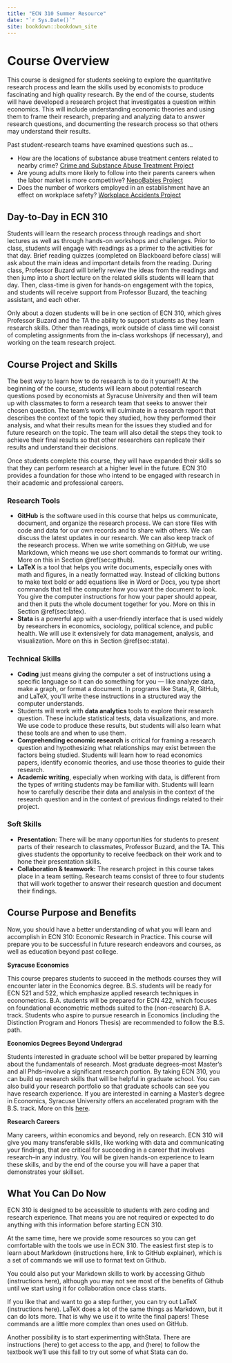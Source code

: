 ```yaml
--- 
title: "ECN 310 Summer Resource"
date: "`r Sys.Date()`"
site: bookdown::bookdown_site
---
```


# Course Overview

This course is designed for students seeking to explore the quantitative research process and learn the skills used by economists to produce fascinating and high quality research. By the end of the course, students will have developed a research project that investigates a question within economics. This will include understanding economic theories and using them to frame their research, preparing and analyzing data to answer research questions, and documenting the research process so that others may understand their results. 

Past student-research teams have examined questions such as…

- How are the locations of substance abuse treatment centers related to nearby crime? [Crime and Substance Abuse Treatment Project](https://www.kristybuzard.com/uploads/Final_Project_Crime.pdf)
- Are young adults more likely to follow into their parents careers when the labor market is more competitive? [NepoBabies Project](https://www.kristybuzard.com/uploads/Final_Project_NepoBabies.pdf)
- Does the number of workers employed in an establishment have an effect on workplace safety? [Workplace Accidents Project](https://www.kristybuzard.com/uploads/Final_Project_Accidents.pdf)


## Day-to-Day in ECN 310

Students will learn the research process through readings and short lectures as well as through hands-on workshops and challenges. Prior to class, students will engage with readings as a primer to the activities for that day. Brief reading quizzes (completed on Blackboard before class) will ask about the main ideas and important details from the reading. During class, Professor Buzard will briefly review the ideas from the readings and then jump into a short lecture on the related skills students will learn that day. Then, class-time is given for hands-on engagement with the topics, and students will receive support from Professor Buzard, the teaching assistant, and each other. 

Only about a dozen students will be in one section of ECN 310, which gives Professor Buzard and the TA the ability to support students as they learn research skills. Other than readings, work outside of class time will consist of completing assignments from the in-class workshops (if necessary), and working on the team research project.


## Course Project and Skills

The best way to learn how to do research is to do it yourself! At the beginning of the course, students will learn about potential research questions posed by economists at Syracuse University and then will team up with classmates to form a research team that seeks to answer their chosen question. The team’s work will culminate in a research report that describes the context of the topic they studied, how they performed their analysis, and what their results mean for the issues they studied and for future research on the topic. The team will also detail the steps they took to achieve their final results so that other researchers can replicate their results and understand their decisions.

Once students complete this course, they will have expanded their skills so that they can perform research at a higher level in the future. ECN 310 provides a foundation for those who intend to be engaged with research in their academic and professional careers. 

### Research Tools

- **GitHub** is the software used in this course that helps us communicate, document, and organize the research process. We can store files with code and data for our own records and to share with others. We can discuss the latest updates in our research. We can also keep track of the research process. When we write something on GitHub, we use Markdown, which means we use short commands to format our writing. More on this in Section \@ref(sec:github).
- **LaTeX** is a tool that helps you write documents, especially ones with math and figures, in a neatly formatted way. Instead of clicking buttons to make text bold or add equations like in Word or Docs, you type short commands that tell the computer how you want the document to look. You give the computer instructions for how your paper should appear, and then it puts the whole document together for you. More on this in Section \@ref(sec:latex).
- **Stata** is a powerful app with a user-friendly interface that is used widely by researchers in economics, sociology, political science, and public health. We will use it extensively for data management, analysis, and visualization. More on this in Section \@ref(sec:stata).


### Technical Skills

- **Coding** just means giving the computer a set of instructions using a specific language so it can do something for you — like analyze data, make a graph, or format a document. In programs like Stata, R, GitHub, and LaTeX, you'll write these instructions in a structured way the computer understands.
- Students will work with **data analytics** tools to explore their research question. These include statistical tests, data visualizations, and more. We use code to produce these results, but students will also learn what these tools are and when to use them.
- **Comprehending economic research** is critical for framing a research question and hypothesizing what relationships may exist between the factors being studied. Students will learn how to read economics papers, identify economic theories, and use those theories to guide their research.
- **Academic writing**, especially when working with data, is different from the types of writing students may be familiar with. Students will learn how to carefully describe their data and analysis in the context of the research question and in the context of previous findings related to their project.

### Soft Skills

- **Presentation:** There will be many opportunities for students to present parts of their research to classmates, Professor Buzard, and the TA. This gives students the opportunity to receive feedback on their work and to hone their presentation skills.
- **Collaboration & teamwork:** The research project in this course takes place in a team setting. Research teams consist of three to four students that will work together to answer their research question and document their findings.

## Course Purpose and Benefits

Now, you should have a better understanding of what you will learn and accomplish in ECN 310: Economic Research in Practice. This course will prepare you to be successful in future research endeavors and courses, as well as education beyond past college. 

**Syracuse Economics**

This course prepares students to succeed in the methods courses they will encounter later in the Economics degree. B.S. students will be ready for ECN 521 and 522, which emphasize applied research techniques in econometrics. B.A. students will be prepared for ECN 422, which focuses on foundational econometric methods suited to the (non-research) B.A. track. Students who aspire to pursue research in Economics (including the Distinction Program and Honors Thesis) are recommended to follow the B.S. path.

**Economics Degrees Beyond Undergrad**

Students interested in graduate school will be better prepared by learning about the fundamentals of research. Most graduate degrees–most Master’s and all Phds–involve a significant research portion. By taking ECN 310, you can build up research skills that will be helpful in graduate school. You can also build your research portfolio so that graduate schools can see you have research experience.
If you are interested in earning a Master’s degree in Economics, Syracuse University offers an accelerated program with the B.S. track. More on this [here](https://courses.syracuse.edu/graduate/programs/economics-bs-ma/).

**Research Careers**

Many careers, within economics and beyond, rely on research. ECN 310 will give you many transferable skills, like working with data and communicating your findings, that are critical for succeeding in a career that involves research–in any industry. You will be given hands-on experience to learn these skills, and by the end of the course you will have a paper that demonstrates your skillset.

## What You Can Do Now

ECN 310 is designed to be accessible to students with zero coding and research experience. That means you are not required or expected to do anything with this information before starting ECN 310.

At the same time, here we provide some resources so you can get comfortable with the tools we use in ECN 310. The easiest first step is to learn about Markdown (instructions here, link to GitHub explainer), which is a set of commands we will use to format text on Github.

You could also put your Markdown skills to work by accessing Github (instructions here), although you may not see most of the benefits of Github until we start using it for collaboration once class starts. 

If you like that and want to go a step further, you can try out LaTeX (instructions here). LaTeX does a lot of the same things as Markdown, but it can do lots more. That is why we use it to write the final papers! These commands are a little more complex than ones used on GitHub. 

Another possibility is to start experimenting withStata. There are instructions (here) to get access to the app, and (here) to follow the textbook we'll use this fall to try out some of what Stata can do.